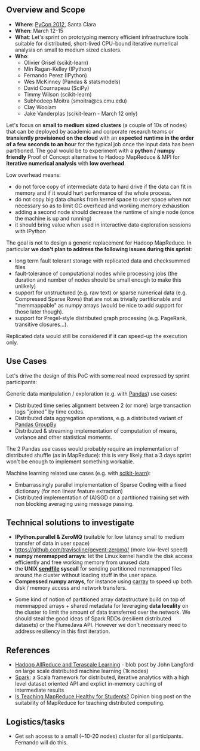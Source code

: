 == Overview and Scope ==

* '''Where''': [http://us.pycon.org/2012 PyCon 2012], Santa Clara
* '''When''': March 12-15
* '''What''': Let's sprint on prototyping memory efficient infrastructure tools suitable for distributed, short-lived CPU-bound iterative numerical analysis on small to medium sized clusters.
* '''Who''':
** Olivier Grisel (scikit-learn)
** Min Ragan-Kelley (IPython)
** Fernando Perez (IPython)
** Wes McKinney (Pandas & statsmodels)
** David Cournapeau (SciPy)
** Timmy Wilson (scikit-learn)
** Subhodeep Moitra (smoitra@cs.cmu.edu)
** Clay Woolam
** Jake Vanderplas (scikit-learn - March 12 only)


Let's focus on '''small to medium sized clusters''' (a couple of 10s of nodes) that can be deployed by academic and corporate research teams or '''transiently provisioned on the cloud''' with an '''expected runtime in the order of a few seconds to an hour''' for the typical job once the input data has been partitioned. The goal would be to experiment with a '''python / numpy friendly''' Proof of Concept alternative to Hadoop MapReduce & MPI for '''iterative numerical analysis''' with '''low overhead'''.

Low overhead means:
* do not force copy of intermediate data  to hard drive if the data can fit in memory and if it would hurt performance of the whole process. 
* do not copy big data chunks from kernel space to user space when not necessary so as to limit GC overhead and working memory exhaustion
* adding a second node should decrease the runtime of single node (once the machine is up and running)
* it should bring value when used in interactive data exploration sessions with IPython

The goal is not to design a generic replacement for Hadoop MapReduce. In particular '''we don't plan to address the following issues during this sprint''':
* long term fault tolerant storage with replicated data and checksummed files
* fault-tolerance of computational nodes while processing jobs (the duration and number of nodes should be small enough to make this unlikely)
* support for unstructured (e.g. raw text) or sparse numerical data (e.g. Compressed Sparse Rows) that are not as trivially partitionable and "memmappable" as numpy arrays (would be nice to add support for those later though).
* support for Pregel-style distributed graph processing (e.g. PageRank, transitive closures...).

Replicated data would still be considered if it can speed-up the execution only.

== Use Cases ==

Let's drive the design of this PoC with some real need expressed by sprint participants:

Generic data manipulation / exploration (e.g. with [https://github.com/wesm/pandas Pandas]) use cases:

* Distributed time series alignment between 2 (or more) large transaction logs "joined" by time codes.
* Distributed data aggregation operations, e.g. a distributed variant of [http://pandas.sourceforge.net/groupby.html Pandas GroupBy]
* Distributed & streaming implementation of computation of means, variance and other statistical moments.

The 2 Pandas use cases would probably require an implementation of distributed shuffle (as in MapReduce): this is very likely that a 3 days sprint won't be enough to implement something workable.

Machine learning related use cases (e.g. with [https://scikit-learn.org scikit-learn]):

* Embarrassingly parallel implementation of Sparse Coding with a fixed dictionary (for non linear feature extraction)
* Distributed implementation of (A)SGD on a partitioned training set with non blocking averaging using message passing.

== Technical solutions to investigate ==

* '''IPython.parallel & ZeroMQ''' (suitable for low latency small to medium transfer of data in user space)
* https://github.com/traviscline/gevent-zeromq/ (more low-level speed)
* '''numpy memmapped arrays''': let the Linux kernel handle the disk access efficiently and free working memory from unused data
* the '''UNIX [https://www.kernel.org/doc/man-pages/online/pages/man2/sendfile.2.html sendfile] syscall''' for sending partitioned memmapped files around the cluster without loading stuff in the user space.
* '''Compressed numpy arrays''', for instance using [https://github.com/FrancescAlted/carray carray] to speed up both disk / memory access and network transfers.

* Some kind of notion of partitioned array datastructure build on top of memmapped arrays + shared metadata for leveraging '''data locality''' on the cluster to limit the amount of data transferred over the network. We should steal the good ideas of Spark RDDs (resilient distributed datasets) or the FlumeJava API. However we don't necessary need to address resiliency in this first iteration.

== References ==

* [http://hunch.net/?p=2094 Hadoop AllReduce and Terascale Learning] - blob post by John Langford on large scale distributed machine learning (1k nodes)
* [http://www.spark-project.org/ Spark]: a Scala framework for distributed, iterative analytics with a high level dataset oriented API and explict in-memory caching of intermediate results
* [http://databeta.wordpress.com/2011/09/15/is-teaching-mapreduce-healthy-for-students/ Is Teaching MapReduce Healthy for Students?] Opinion blog post on the suitability of MapReduce for teaching distributed computing.

== Logistics/tasks ==

* Get ssh access to a small (~10-20 nodes) cluster for all participants. Fernando will do this.